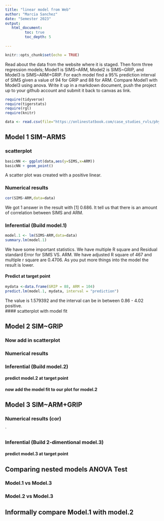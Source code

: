 ```yaml
---
title: "linear model from Web"
author: "Marcia Sanchez"
date: "Semester 2023"
output:
   html_document:
         toc: true
         toc_depth: 5
        
---
```


```r
knitr::opts_chunk$set(echo = TRUE)
```

Read about the data from the website where it is staged.  Then form three regression models; Model1 is SIMS~ARM, Model2 is SIMS~GRIP, and Model3 is SIMS~ARM+GRIP. For each model find a 95% prediction interval of SIMS given a value of 94  for GRIP and 88 for ARM. Compare Model1 with Model3 using anova. Write it up in a markdown document, push the project up to your github account and submit it back to canvas as link. 

 


```r
require(tidyverse)
require(tigerstats)
require(rgl)
require(knitr)

```

```r
data <- read.csv(file="https://onlinestatbook.com/case_studies_rvls/physical_strength/data.txt",sep="",header=TRUE)  

```



## Model 1 SIM~ARMS



### scatterplot
```r
basicNN <- ggplot(data,aes(y=SIMS,x=ARM))
basicNN + geom_point()
```


A scatter plot was created with a positive linear. 

### Numerical results

```r
cor(SIMS~ARM,data=data)
```

We got 1 answer in the result with [1] 0.686. It tell us that there is an amount of  correlation between SIMS and ARM. 

### Inferential  (Build model.1)

```r
model.1 <- lm(SIMS~ARM,data=data)
summary.lm(model.1)
```

We have some important statistics. We have multiple R square and Residual standard Error for SIMS VS. ARM. We have adjusted R square of 467 and multiple r square are 0.4706. As you put more things into the model the result is lower. 


#### Predict at target point

```r
mydata <-data.frame(GRIP = 88, ARM = 104)
predict.lm(model.1, mydata, interval = "prediction")
```
The value is 1.579392 and the interval can be in between 0.86 - 4.02 positive.  
#### scatterplot with model fit
  

## Model 2 SIM~GRIP



### Now add in scatterplot



### Numerical results 



### Inferential  (Build model.2)
  

#### predict model.2 at target point

#### now add the model fit to our plot for model.2
  


## Model 3 SIM~ARM+GRIP

### Numerical results (cor)

`
  
### Inferential  (Build 2-dimentional model.3)

#### predict model.3 at target point
  

## Comparing nested models ANOVA Test

### Model.1 vs Model.3
### Model.2 vs Model.3

## Informally compare Model.1 with model.2

